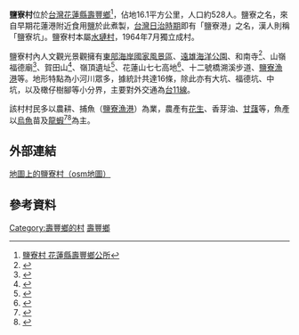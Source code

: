 {{Refimprove|time=2021-08-10T14:08:18+00:00}}
{{Coord|23.877||N|121.586||E|region:TW|display=title}}
{{Infobox ROC Village or Li
| City/CountyName = 花蓮縣
| DivName         = 壽豐鄉
| Village/LiName  = 鹽寮
| Village/Li      = 村
| OldName         = 鹽寮港
| AreaTotal       = 16.1
| HouseholdTotal  = 285
| PopTotal        = 528
| YearMonth       = 2020年11月
| Male            = 320
| Female          = 271
| Head            = 龔志冠
| Sub             = 
| Website         = http://www.shoufeng.gov.tw/
| Neighbors       = 
| MapLocation     = 
| Phone           = 03-8671123
| Address         = 鹽寮村4鄰鹽寮165號
}}
'''鹽寮村'''位於[[台灣|台灣]][[花蓮縣|花蓮縣]][[壽豐鄉|壽豐鄉]]<ref>[https://web.archive.org/web/20180620123549/http://www.shoufeng.gov.tw/bin/home.php 鹽寮村 花蓮縣壽豐鄉公所]</ref>，佔地16.1平方公里，人口約528人。鹽寮之名，來自早期花蓮港附近食用[[盐_(化学)|鹽]]於此煮製，[[台灣日治時期|台灣日治時期]]即有「鹽寮港」之名，漢人則稱「鹽寮坑」。鹽寮村本屬[[水璉村|水璉村]]，1964年7月獨立成村。

鹽寮村內人文觀光景觀擁有[[東部海岸國家風景區|東部海岸國家風景區]]、[[遠雄海洋公園|遠雄海洋公園]]、和南寺<ref>{{Cite web |url=https://www.eastcoast-nsa.gov.tw/zh-tw/attractions/detail/9 |title=和南寺 東部海岸國家風景區 |access-date=2021-09-13 |archive-date=2022-01-18 |archive-url=https://web.archive.org/web/20220118233326/https://www.eastcoast-nsa.gov.tw/zh-tw/attractions/detail/9 |dead-url=no }}</ref>、山嶺福德廟<ref>{{Cite web |url=https://www.youtube.com/watch?v=7XwRBpybeF0 |title=這間福德廟超神?! 他"串5關"賺3千萬 年代新聞 |access-date=2021-09-13 |archive-date=2021-09-13 |archive-url=https://web.archive.org/web/20210913023932/https://www.youtube.com/watch?v=7XwRBpybeF0 |dead-url=no }}</ref>、賀田山<ref>{{Cite web |url=https://www.cna.com.tw/news/aloc/201812230017.aspx |title=花蓮賀田山基地旁土石崩 國防部6000萬元改善 中央通訊社 |access-date=2021-09-13 |archive-date=2021-10-25 |archive-url=https://web.archive.org/web/20211025070532/https://www.cna.com.tw/news/aloc/201812230017.aspx |dead-url=no }}</ref>、嶺頂遺址<ref>{{Cite web |url=http://nrch.culture.tw/twpedia.aspx?id=6397 |title=花蓮嶺頂遺址 臺灣大百科全書 |access-date=2021-08-10 |archive-date=2021-08-10 |archive-url=https://web.archive.org/web/20210810101238/http://nrch.culture.tw/twpedia.aspx?id=6397 |dead-url=no }}</ref>、花蓮山七七高地<ref>{{Cite web |url=https://tour-hualien.hl.gov.tw/POI/214 |title=七七高地 花蓮觀光資訊網 |access-date=2021-08-10 |archive-date=2021-10-25 |archive-url=https://web.archive.org/web/20211025070430/https://tour-hualien.hl.gov.tw/POI/214 |dead-url=yes }}</ref>、十二號橋溯溪步道、[[鹽寮漁港|鹽寮漁港]]等。地形特點為小河川眾多，據統計共達16條，除此亦有大坑、福德坑、中坑，以及橄仔樹腳等小分界，主要對外交通為[[台11線|台11線]]。

該村村民多以農耕、捕魚（[[鹽寮漁港|鹽寮漁港]]）為業，農產有[[花生|花生]]、香芽油、[[甘藷|甘藷]]等，魚產以[[烏魚|烏魚]]苗及[[龍蝦|龍蝦]]<ref>{{Cite web |url=https://www.cdns.com.tw/articles/417450 |title=花蓮積極復育鹽寮漁業保護區 中華日報 |access-date=2021-09-13 |archive-date=2021-10-25 |archive-url=https://web.archive.org/web/20211025070529/https://www.cdns.com.tw/articles/417450 |dead-url=no }}</ref><ref>{{Cite web |url=https://www.youtube.com/watch?v=AW4Va2w-RdA |title=花蓮鹽寮劃「保育區」禁捕龍蝦　漁民照抓 TVBS新聞 |access-date=2021-09-13 |archive-date=2021-10-25 |archive-url=https://web.archive.org/web/20211025073307/https://www.youtube.com/watch?v=AW4Va2w-RdA |dead-url=no }}</ref>為主。

== 外部連結 ==
[https://www.openstreetmap.org/relation/9876901 地圖上的鹽寮村（osm地圖）]{{Wayback|url=https://www.openstreetmap.org/relation/9876901 |date=20200711152315 }}

== 參考資料 ==
{{reflist}}

{{花蓮縣壽豐鄉行政區劃}}

[[Category:壽豐鄉的村|Category:壽豐鄉的村]]
[[Category:壽豐鄉|]]